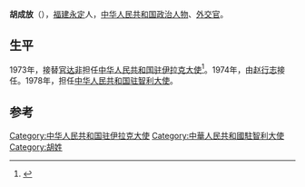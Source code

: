 '''胡成放'''（{{bd|1917年|}}），[[福建|福建]][[永定|永定]]人，[[中华人民共和国|中华人民共和国]][[政治人物|政治人物]]、[[外交官|外交官]]。

==生平==
1973年，接替[[官达非|官达非]]担任[[中国驻伊拉克大使列表|中华人民共和国驻伊拉克大使]]<ref>{{cite web|author=中华人民共和国外交部|title=中国驻约旦历任大使|url=http://www.mfa.gov.cn/chn/pds/ziliao/wjrw/2167/2169/t9170.htm|publisher=中华人民共和国外交部|accessdate=2012-03-03|archive-date=2012-08-05|archive-url=https://archive.is/20120805062141/http://www.mfa.gov.cn/chn/pds/ziliao/wjrw/2167/2169/t9170.htm|dead-url=no}}</ref>。1974年，由[[赵行志|赵行志]]接任。1978年，担任[[中国驻智利大使列表|中华人民共和国驻智利大使]]。

== 参考 ==
{{reflist}}

{{start box}}
{{s-dip}}
{{succession box|[[官达非|官达非]]|[[赵行志|赵行志]]|[[中国驻伊拉克大使列表|中华人民共和国驻伊拉克大使]]|1973年2月-1974年5月}}
{{succession box|[[徐中夫|徐中夫]]|[[唐海光|唐海光]]|[[中国驻智利大使列表|中华人民共和国驻智利大使]]|1978年4月-1980年12月}}
{{end box}}
{{中国政治人物小作品}}
{{DEFAULTSORT:H}}
[[Category:中华人民共和国驻伊拉克大使|Category:中华人民共和国驻伊拉克大使]]
[[Category:中華人民共和國駐智利大使|Category:中華人民共和國駐智利大使]]
[[Category:胡姓|Category:胡姓]]